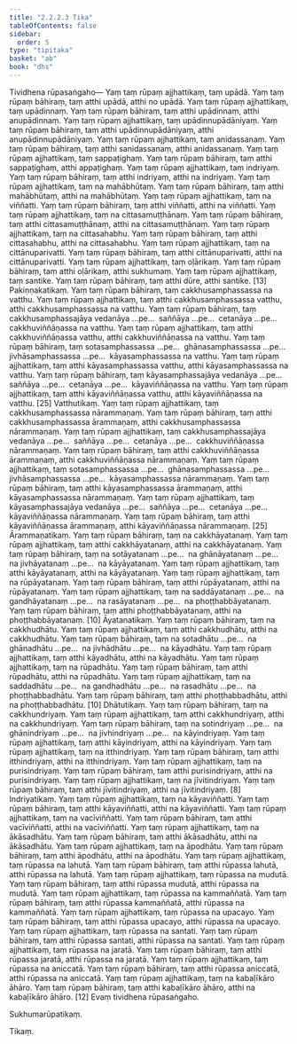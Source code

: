 ```yaml
---
title: "2.2.2.3 Tika"
tableOfContents: false
sidebar:
  order: 5
type: "tipitaka"
basket: "ab"
book: "dhs"
---
```



<DynamicBreadcrumb />

<Division number="585" book="dhs">

<Paragraph number="1144" book="dhs">
Tividhena rūpasaṅgaho—
</Paragraph>

<Paragraph number="1145" book="dhs">
Yaṃ taṃ rūpaṃ ajjhattikaṃ, taṃ upādā. Yaṃ taṃ rūpaṃ bāhiraṃ, taṃ atthi upādā, atthi no upādā.
</Paragraph>

<Paragraph number="1146" book="dhs">
Yaṃ taṃ rūpaṃ ajjhattikaṃ, taṃ upādinnaṃ. Yaṃ taṃ rūpaṃ bāhiraṃ, taṃ atthi upādinnaṃ, atthi anupādinnaṃ.
</Paragraph>

<Paragraph number="1147" book="dhs">
Yaṃ taṃ rūpaṃ ajjhattikaṃ, taṃ upādinnupādāniyaṃ. Yaṃ taṃ rūpaṃ bāhiraṃ, taṃ atthi upādinnupādāniyaṃ, atthi anupādinnupādāniyaṃ.
</Paragraph>

<Paragraph number="1148" book="dhs">
Yaṃ taṃ rūpaṃ ajjhattikaṃ, taṃ anidassanaṃ. Yaṃ taṃ rūpaṃ bāhiraṃ, taṃ atthi sanidassanaṃ, atthi anidassanaṃ.
</Paragraph>

<Paragraph number="1149" book="dhs">
Yaṃ taṃ rūpaṃ ajjhattikaṃ, taṃ sappaṭighaṃ. Yaṃ taṃ rūpaṃ bāhiraṃ, taṃ atthi sappaṭighaṃ, atthi appaṭighaṃ.
</Paragraph>

<Paragraph number="1150" book="dhs">
Yaṃ taṃ rūpaṃ ajjhattikaṃ, taṃ indriyaṃ. Yaṃ taṃ rūpaṃ bāhiraṃ, taṃ atthi indriyaṃ, atthi na indriyaṃ.
</Paragraph>

<Paragraph number="1151" book="dhs">
Yaṃ taṃ rūpaṃ ajjhattikaṃ, taṃ na mahābhūtaṃ. Yaṃ taṃ rūpaṃ bāhiraṃ, taṃ atthi mahābhūtaṃ, atthi na mahābhūtaṃ.
</Paragraph>

<Paragraph number="1152" book="dhs">
Yaṃ taṃ rūpaṃ ajjhattikaṃ, taṃ na viññatti. Yaṃ taṃ rūpaṃ bāhiraṃ, taṃ atthi viññatti, atthi na viññatti.
</Paragraph>

<Paragraph number="1153" book="dhs">
Yaṃ taṃ rūpaṃ ajjhattikaṃ, taṃ na cittasamuṭṭhānaṃ. Yaṃ taṃ rūpaṃ bāhiraṃ, taṃ atthi cittasamuṭṭhānaṃ, atthi na cittasamuṭṭhānaṃ.
</Paragraph>

<Paragraph number="1154" book="dhs">
Yaṃ taṃ rūpaṃ ajjhattikaṃ, taṃ na cittasahabhu. Yaṃ taṃ rūpaṃ bāhiraṃ, taṃ atthi cittasahabhu, atthi na cittasahabhu.
</Paragraph>

<Paragraph number="1155" book="dhs">
Yaṃ taṃ rūpaṃ ajjhattikaṃ, taṃ na cittānuparivatti. Yaṃ taṃ rūpaṃ bāhiraṃ, taṃ atthi cittānuparivatti, atthi na cittānuparivatti.
</Paragraph>

<Paragraph number="1156" book="dhs">
Yaṃ taṃ rūpaṃ ajjhattikaṃ, taṃ oḷārikaṃ. Yaṃ taṃ rūpaṃ bāhiraṃ, taṃ atthi oḷārikaṃ, atthi sukhumaṃ.
</Paragraph>

<Paragraph number="1157" book="dhs">
Yaṃ taṃ rūpaṃ ajjhattikaṃ, taṃ santike. Yaṃ taṃ rūpaṃ bāhiraṃ, taṃ atthi dūre, atthi santike. [13]

</Paragraph>
</Division>

<Paragraph number="1158" type="center" book="dhs">
Pakiṇṇakatikaṃ.


</Paragraph>

<Paragraph number="1159" book="dhs">
Yaṃ taṃ rūpaṃ bāhiraṃ, taṃ cakkhusamphassassa na vatthu. Yaṃ taṃ rūpaṃ ajjhattikaṃ, taṃ atthi cakkhusamphassassa vatthu, atthi cakkhusamphassassa na vatthu.
</Paragraph>

<Paragraph number="1160" book="dhs">
Yaṃ taṃ rūpaṃ bāhiraṃ, taṃ cakkhusamphassajāya vedanāya …pe…  saññāya …pe…  cetanāya …pe…  cakkhuviññāṇassa na vatthu. Yaṃ taṃ rūpaṃ ajjhattikaṃ, taṃ atthi cakkhuviññāṇassa vatthu, atthi cakkhuviññāṇassa na vatthu.
</Paragraph>

<Paragraph number="1161" book="dhs">
Yaṃ taṃ rūpaṃ bāhiraṃ, taṃ sotasamphassassa …pe…  ghānasamphassassa …pe…  jivhāsamphassassa …pe…  kāyasamphassassa na vatthu. Yaṃ taṃ rūpaṃ ajjhattikaṃ, taṃ atthi kāyasamphassassa vatthu, atthi kāyasamphassassa na vatthu. Yaṃ taṃ rūpaṃ bāhiraṃ, taṃ kāyasamphassajāya vedanāya …pe…  saññāya …pe…  cetanāya …pe…  kāyaviññāṇassa na vatthu. Yaṃ taṃ rūpaṃ ajjhattikaṃ, taṃ atthi kāyaviññāṇassa vatthu, atthi kāyaviññāṇassa na vatthu. [25]

</Paragraph>

<Paragraph number="1162" type="center" book="dhs">
Vatthutikaṃ.


</Paragraph>

<Paragraph number="1163" book="dhs">
Yaṃ taṃ rūpaṃ ajjhattikaṃ, taṃ cakkhusamphassassa nārammaṇaṃ. Yaṃ taṃ rūpaṃ bāhiraṃ, taṃ atthi cakkhusamphassassa ārammaṇaṃ, atthi cakkhusamphassassa nārammaṇaṃ. Yaṃ taṃ rūpaṃ ajjhattikaṃ, taṃ cakkhusamphassajāya vedanāya …pe…  saññāya …pe…  cetanāya …pe…  cakkhuviññāṇassa nārammaṇaṃ. Yaṃ taṃ rūpaṃ bāhiraṃ, taṃ atthi cakkhuviññāṇassa ārammaṇaṃ, atthi cakkhuviññāṇassa nārammaṇaṃ.
</Paragraph>

<Paragraph number="1164" book="dhs">
Yaṃ taṃ rūpaṃ ajjhattikaṃ, taṃ sotasamphassassa …pe…  ghānasamphassassa …pe…  jivhāsamphassassa …pe…  kāyasamphassassa nārammaṇaṃ. Yaṃ taṃ rūpaṃ bāhiraṃ, taṃ atthi kāyasamphassassa ārammaṇaṃ, atthi kāyasamphassassa nārammaṇaṃ. Yaṃ taṃ rūpaṃ ajjhattikaṃ, taṃ kāyasamphassajāya vedanāya …pe…  saññāya …pe…  cetanāya …pe…  kāyaviññāṇassa nārammaṇaṃ. Yaṃ taṃ rūpaṃ bāhiraṃ, taṃ atthi kāyaviññāṇassa ārammaṇaṃ, atthi kāyaviññāṇassa nārammaṇaṃ. [25]

</Paragraph>

<Paragraph number="1165" type="center" book="dhs">
Ārammaṇatikaṃ.


</Paragraph>

<Paragraph number="1166" book="dhs">
Yaṃ taṃ rūpaṃ bāhiraṃ, taṃ na cakkhāyatanaṃ. Yaṃ taṃ rūpaṃ ajjhattikaṃ, taṃ atthi cakkhāyatanaṃ, atthi na cakkhāyatanaṃ. Yaṃ taṃ rūpaṃ bāhiraṃ, taṃ na sotāyatanaṃ …pe…  na ghānāyatanaṃ …pe…  na jivhāyatanaṃ …pe…  na kāyāyatanaṃ. Yaṃ taṃ rūpaṃ ajjhattikaṃ, taṃ atthi kāyāyatanaṃ, atthi na kāyāyatanaṃ.
</Paragraph>

<Paragraph number="1167" book="dhs">
Yaṃ taṃ rūpaṃ ajjhattikaṃ, taṃ na rūpāyatanaṃ. Yaṃ taṃ rūpaṃ bāhiraṃ, taṃ atthi rūpāyatanaṃ, atthi na rūpāyatanaṃ. Yaṃ taṃ rūpaṃ ajjhattikaṃ, taṃ na saddāyatanaṃ …pe…  na gandhāyatanaṃ …pe…  na rasāyatanaṃ …pe…  na phoṭṭhabbāyatanaṃ. Yaṃ taṃ rūpaṃ bāhiraṃ, taṃ atthi phoṭṭhabbāyatanaṃ, atthi na phoṭṭhabbāyatanaṃ. [10]

</Paragraph>

<Paragraph number="1168" type="center" book="dhs">
Āyatanatikaṃ.


</Paragraph>

<Paragraph number="1169" book="dhs">
Yaṃ taṃ rūpaṃ bāhiraṃ, taṃ na cakkhudhātu. Yaṃ taṃ rūpaṃ ajjhattikaṃ, taṃ atthi cakkhudhātu, atthi na cakkhudhātu. Yaṃ taṃ rūpaṃ bāhiraṃ, taṃ na sotadhātu …pe…  na ghānadhātu …pe…  na jivhādhātu …pe…  na kāyadhātu. Yaṃ taṃ rūpaṃ ajjhattikaṃ, taṃ atthi kāyadhātu, atthi na kāyadhātu.
</Paragraph>

<Paragraph number="1170" book="dhs">
Yaṃ taṃ rūpaṃ ajjhattikaṃ, taṃ na rūpadhātu. Yaṃ taṃ rūpaṃ bāhiraṃ, taṃ atthi rūpadhātu, atthi na rūpadhātu. Yaṃ taṃ rūpaṃ ajjhattikaṃ, taṃ na saddadhātu …pe…  na gandhadhātu …pe…  na rasadhātu …pe…  na phoṭṭhabbadhātu. Yaṃ taṃ rūpaṃ bāhiraṃ, taṃ atthi phoṭṭhabbadhātu, atthi na phoṭṭhabbadhātu. [10]

</Paragraph>

<Paragraph number="1171" type="center" book="dhs">
Dhātutikaṃ.


</Paragraph>

<Paragraph number="1172" book="dhs">
Yaṃ taṃ rūpaṃ bāhiraṃ, taṃ na cakkhundriyaṃ. Yaṃ taṃ rūpaṃ ajjhattikaṃ, taṃ atthi cakkhundriyaṃ, atthi na cakkhundriyaṃ. Yaṃ taṃ rūpaṃ bāhiraṃ, taṃ na sotindriyaṃ …pe…  na ghānindriyaṃ …pe…  na jivhindriyaṃ …pe…  na kāyindriyaṃ. Yaṃ taṃ rūpaṃ ajjhattikaṃ, taṃ atthi kāyindriyaṃ, atthi na kāyindriyaṃ.
</Paragraph>

<Paragraph number="1173" book="dhs">
Yaṃ taṃ rūpaṃ ajjhattikaṃ, taṃ na itthindriyaṃ. Yaṃ taṃ rūpaṃ bāhiraṃ, taṃ atthi itthindriyaṃ, atthi na itthindriyaṃ.
</Paragraph>

<Paragraph number="1174" book="dhs">
Yaṃ taṃ rūpaṃ ajjhattikaṃ, taṃ na purisindriyaṃ. Yaṃ taṃ rūpaṃ bāhiraṃ, taṃ atthi purisindriyaṃ, atthi na purisindriyaṃ.
</Paragraph>

<Paragraph number="1175" book="dhs">
Yaṃ taṃ rūpaṃ ajjhattikaṃ, taṃ na jīvitindriyaṃ. Yaṃ taṃ rūpaṃ bāhiraṃ, taṃ atthi jīvitindriyaṃ, atthi na jīvitindriyaṃ. [8]

</Paragraph>

<Paragraph number="1176" type="center" book="dhs">
Indriyatikaṃ.


</Paragraph>

<Paragraph number="1177" book="dhs">
Yaṃ taṃ rūpaṃ ajjhattikaṃ, taṃ na kāyaviññatti. Yaṃ taṃ rūpaṃ bāhiraṃ, taṃ atthi kāyaviññatti, atthi na kāyaviññatti.
</Paragraph>

<Paragraph number="1178" book="dhs">
Yaṃ taṃ rūpaṃ ajjhattikaṃ, taṃ na vacīviññatti. Yaṃ taṃ rūpaṃ bāhiraṃ, taṃ atthi vacīviññatti, atthi na vacīviññatti.
</Paragraph>

<Paragraph number="1179" book="dhs">
Yaṃ taṃ rūpaṃ ajjhattikaṃ, taṃ na ākāsadhātu. Yaṃ taṃ rūpaṃ bāhiraṃ, taṃ atthi ākāsadhātu, atthi na ākāsadhātu.
</Paragraph>

<Paragraph number="1180" book="dhs">
Yaṃ taṃ rūpaṃ ajjhattikaṃ, taṃ na āpodhātu. Yaṃ taṃ rūpaṃ bāhiraṃ, taṃ atthi āpodhātu, atthi na āpodhātu.
</Paragraph>

<Paragraph number="1181" book="dhs">
Yaṃ taṃ rūpaṃ ajjhattikaṃ, taṃ rūpassa na lahutā. Yaṃ taṃ rūpaṃ bāhiraṃ, taṃ atthi rūpassa lahutā, atthi rūpassa na lahutā.
</Paragraph>

<Paragraph number="1182" book="dhs">
Yaṃ taṃ rūpaṃ ajjhattikaṃ, taṃ rūpassa na mudutā. Yaṃ taṃ rūpaṃ bāhiraṃ, taṃ atthi rūpassa mudutā, atthi rūpassa na mudutā.
</Paragraph>

<Paragraph number="1183" book="dhs">
Yaṃ taṃ rūpaṃ ajjhattikaṃ, taṃ rūpassa na kammaññatā. Yaṃ taṃ rūpaṃ bāhiraṃ, taṃ atthi rūpassa kammaññatā, atthi rūpassa na kammaññatā.
</Paragraph>

<Paragraph number="1184" book="dhs">
Yaṃ taṃ rūpaṃ ajjhattikaṃ, taṃ rūpassa na upacayo. Yaṃ taṃ rūpaṃ bāhiraṃ, taṃ atthi rūpassa upacayo, atthi rūpassa na upacayo.
</Paragraph>

<Paragraph number="1185" book="dhs">
Yaṃ taṃ rūpaṃ ajjhattikaṃ, taṃ rūpassa na santati. Yaṃ taṃ rūpaṃ bāhiraṃ, taṃ atthi rūpassa santati, atthi rūpassa na santati.
</Paragraph>

<Paragraph number="1186" book="dhs">
Yaṃ taṃ rūpaṃ ajjhattikaṃ, taṃ rūpassa na jaratā. Yaṃ taṃ rūpaṃ bāhiraṃ, taṃ atthi rūpassa jaratā, atthi rūpassa na jaratā.
</Paragraph>

<Paragraph number="1187" book="dhs">
Yaṃ taṃ rūpaṃ ajjhattikaṃ, taṃ rūpassa na aniccatā. Yaṃ taṃ rūpaṃ bāhiraṃ, taṃ atthi rūpassa aniccatā, atthi rūpassa na aniccatā.
</Paragraph>

<Paragraph number="1188" book="dhs">
Yaṃ taṃ rūpaṃ ajjhattikaṃ, taṃ na kabaḷīkāro āhāro. Yaṃ taṃ rūpaṃ bāhiraṃ, taṃ atthi kabaḷīkāro āhāro, atthi na kabaḷīkāro āhāro. [12]

</Paragraph>

<Paragraph number="1189" type="center" book="dhs">
Evaṃ tividhena rūpasaṅgaho.

  
Sukhumarūpatikaṃ.

  
Tikaṃ.
</Paragraph>